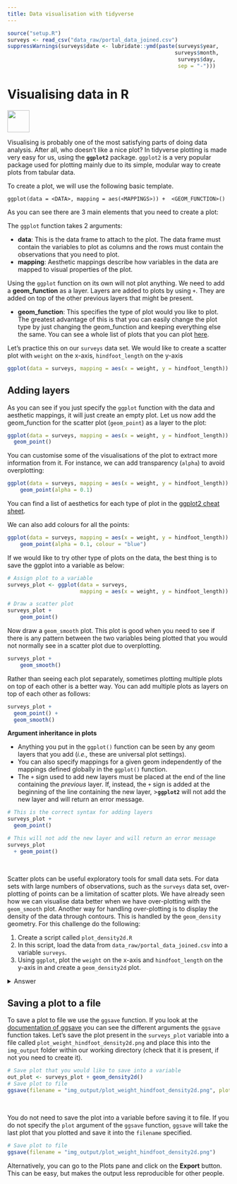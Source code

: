 ```yaml
---
title: Data visualisation with tidyverse
---
```


```r
source("setup.R")
surveys <- read_csv("data_raw/portal_data_joined.csv")
suppressWarnings(surveys$date <- lubridate::ymd(paste(surveys$year,
                                                     surveys$month,
                                                      surveys$day,
                                                      sep = "-")))
```

# Visualising data in R

<img src="img/ggplot2.png" width="50"/>

Visualising is probably one of the most satisfying parts of doing data analysis. After all, who doesn't like a nice plot? In tidyverse plotting is made very easy for us, using the **`ggplot2`** package.
`ggplot2` is a very popular package used for plotting mainly due to its simple, modular way to create plots from tabular data.  

To create a plot, we will use the following basic template. 
```
ggplot(data = <DATA>, mapping = aes(<MAPPINGS>)) +  <GEOM_FUNCTION>()
```
As you can see there are 3 main elements that you need to create a plot:

The `ggplot` function takes 2 arguments:

* **data**: This is the data frame to attach to the plot.  The data frame must contain the variables to plot as columns and the rows must contain the observations that you need to plot.
* **mapping**: Aesthetic mappings describe how variables in the data are mapped to visual properties of the plot.  

Using the `ggplot` function on its own will not plot anything. We need to add a **geom_function** as a layer. Layers are added to plots by using `+`.  They are added on top of the other previous layers that might be present.    

* **geom_function**: This specifies the type of plot would you like to plot.  The greatest advantage of this is that you can easily change the plot type by just changing the geom_function and keeping everything else the same.  You can see a whole list of plots that you can plot  [here](https://ggplot2.tidyverse.org/reference/index.html#section-layer-geoms).

Let's practice this on our `surveys` data set. We would like to create a scatter plot with `weight` on the x-axis, `hindfoot_length` on the y-axis 

```r
ggplot(data = surveys, mapping = aes(x = weight, y = hindfoot_length))
```

## Adding layers

As you can see if you just specify the `ggplot` function with the data and aesthetic mappings, it will just create an empty plot.  Let us now add the geom_function for the scatter plot (`geom_point`) as a layer to the plot:

```r
ggplot(data = surveys, mapping = aes(x = weight, y = hindfoot_length)) +
  geom_point()
```

You can customise some of the visualisations of the plot to extract more information from it.  For instance, we can add transparency (`alpha`) to avoid overplotting:

```r
ggplot(data = surveys, mapping = aes(x = weight, y = hindfoot_length)) +
    geom_point(alpha = 0.1)
```

You can find a list of aesthetics for each type of plot in the [ggplot2 cheat sheet](https://github.com/rstudio/cheatsheets/blob/master/data-visualization-2.1.pdf).  

We can also add colours for all the points:

```r
ggplot(data = surveys, mapping = aes(x = weight, y = hindfoot_length)) +
    geom_point(alpha = 0.1, colour = "blue")
```

If we would like to try other type of plots on the data, the best thing is to save the ggplot into a variable as below:

```r
# Assign plot to a variable
surveys_plot <- ggplot(data = surveys, 
                       mapping = aes(x = weight, y = hindfoot_length))

# Draw a scatter plot
surveys_plot + 
    geom_point()
```

Now draw a `geom_smooth` plot.  This plot is good when you need to see if there is any pattern between the two variables being plotted that you would not normally see in a scatter plot due to overplotting.
```r
surveys_plot +
    geom_smooth()
```

Rather than seeing each plot separately, sometimes plotting multiple plots on top of each other is a better way. You can add multiple plots as layers on top of each other as follows:

```r
surveys_plot +
  geom_point() +
  geom_smooth()
```

:::note
**Argument inheritance in plots**

- Anything you put in the `ggplot()` function can be seen by any geom layers that you add (_i.e.,_ these are universal plot settings). 
- You can also specify mappings for a given geom independently of the mappings defined globally in the `ggplot()` function.
- The `+` sign used to add new layers must be placed at the end of the line containing the *previous* layer. If, instead, the `+` sign is added at the beginning of the line containing the new layer, >**`ggplot2`** will not add the new layer and will return an error message.

```r
# This is the correct syntax for adding layers
surveys_plot +
  geom_point()

# This will not add the new layer and will return an error message
surveys_plot 
  + geom_point()
```
:::

<br />

:::exercise
Scatter plots can be useful exploratory tools for small data sets. For data sets with large numbers of observations, such as the `surveys` data set, over-plotting of points can be a limitation of scatter plots. We have already seen how we can visualise data better when we have over-plotting with the `geom_smooth` plot. Another way for handling over-plotting is to display the density of the data through contours. This is handled by the `geom_density` geometry. For this challenge do the following:

1. Create a script called `plot_density2d.R`
2. In this script, load the data from `data_raw/portal_data_joined.csv` into a variable `surveys`.
3. Using `ggplot`, plot the `weight` on the x-axis and `hindfoot_length` on the y-axis in and create a `geom_density2d` plot.

<details><summary>Answer</summary>

```r
library(tidyverse)

# Load the surveys data
surveys <- read_csv("data_raw/portal_data_joined.csv")
 
# Attach data and map x and y axes
surveys_plot <- ggplot(data = surveys, 
                       mapping = aes(x = weight, y = hindfoot_length))
# Draw geom_density2d
surveys_plot +
  geom_density2d()
```
</details>
:::


## Saving a plot to a file {#saveplot}

To save a plot to file we use the `ggsave` function.  If you look at the [documentation of ggsave](https://ggplot2.tidyverse.org/reference/ggsave.html) you can see the different arguments the `ggsave` function takes.  Let's save the plot present in the `surveys_plot` variable into a file called `plot_weight_hindfoot_density2d.png` and place this into the `img_output` folder within our working directory (check that it is present, if not you need to create it).  

```r
# Save plot that you would like to save into a variable
out_plot <- surveys_plot + geom_density2d()
# Save plot to file
ggsave(filename = "img_output/plot_weight_hindfoot_density2d.png", plot = out_plot)
```

<br />

:::note
You do not need to save the plot into a variable before saving it to file.  If you do not specify the `plot` argument of the `ggsave` function, `ggsave` will take the last plot that you plotted and save it into the `filename` specified.

```r
# Save plot to file
ggsave(filename = "img_output/plot_weight_hindfoot_density2d.png")
```

Alternatively, you can go to the Plots pane and click on the **Export** button. This can be easy, but makes the output less reproducible for other people.
:::
